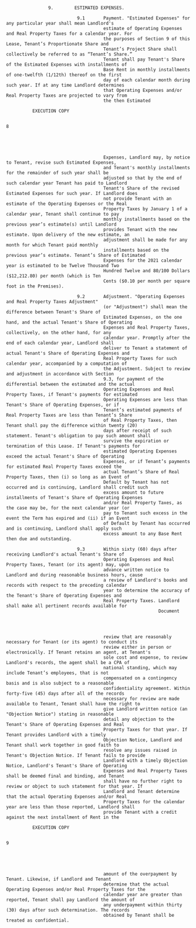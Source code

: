                     9.        ESTIMATED EXPENSES.

                               9.1       Payment. "Estimated Expenses" for any particular year shall mean Landlord's
                                         estimate of Operating Expenses and Real Property Taxes for a calendar year. For
                                         the purposes of Section 9 of this Lease, Tenant’s Proportionate Share and
                                         Tenant’s Project Share shall collectively be referred to as “Tenant’s Share.”
                                         Tenant shall pay Tenant's Share of the Estimated Expenses with installments of
                                         Base Rent in monthly installments of one-twelfth (1/12th) thereof on the first
                                         day of each calendar month during such year. If at any time Landlord determines
                                         that Operating Expenses and/or Real Property Taxes are projected to vary from
                                         the then Estimated

              EXECUTION COPY

                                                                                8





                                         Expenses, Landlord may, by notice to Tenant, revise such Estimated Expenses,
                                         and Tenant's monthly installments for the remainder of such year shall be
                                         adjusted so that by the end of such calendar year Tenant has paid to Landlord
                                         Tenant's Share of the revised Estimated Expenses for such year. If Landlord does
                                         not provide Tenant with an estimate of the Operating Expenses or the Real
                                         Property Taxes by January 1 of a calendar year, Tenant shall continue to pay
                                         monthly installments based on the previous year’s estimate(s) until Landlord
                                         provides Tenant with the new estimate. Upon delivery of the new estimate, an
                                         adjustment shall be made for any month for which Tenant paid monthly
                                         installments based on the previous year’s estimate. Tenant’s Share of Estimated
                                         Expenses for the 2021 calendar year is estimated to be Twelve Thousand Two
                                         Hundred Twelve and 80/100 Dollars ($12,212.80) per month (which is Ten
                                         Cents ($0.10 per month per square foot in the Premises).

                               9.2       Adjustment. "Operating Expenses and Real Property Taxes Adjustment"
                                         (or "Adjustment") shall mean the difference between Tenant's Share of
                                         Estimated Expenses, on the one hand, and the actual Tenant's Share of Operating
                                         Expenses and Real Property Taxes, collectively, on the other hand, for any
                                         calendar year. Promptly after the end of each calendar year, Landlord shall
                                         deliver to Tenant a statement of actual Tenant's Share of Operating Expenses and
                                         Real Property Taxes for such calendar year, accompanied by a computation of
                                         the Adjustment. Subject to review and adjustment in accordance with Section
                                         9.3, for payment of the differential between the estimated and the actual
                                         Operating Expenses and Real Property Taxes, if Tenant's payments for estimated
                                         Operating Expenses are less than Tenant's Share of Operating Expenses, or if
                                         Tenant’s estimated payments of Real Property Taxes are less than Tenant’s Share
                                         of Real Property Taxes, then Tenant shall pay the difference within twenty (20)
                                         days after receipt of such statement. Tenant's obligation to pay such amount shall
                                         survive the expiration or termination of this Lease. If Tenant's payments for
                                         estimated Operating Expenses exceed the actual Tenant's Share of Operating
                                         Expenses, or if Tenant’s payments for estimated Real Property Taxes exceed the
                                         actual Tenant’s Share of Real Property Taxes, then (i) so long as an Event of
                                         Default by Tenant has not occurred and is continuing, Landlord shall credit such
                                         excess amount to future installments of Tenant's Share of Operating Expenses
                                         and/or Real Property Taxes, as the case may be, for the next calendar year (or
                                         pay to Tenant such excess in the event the Term has expired and (ii) if an Event
                                         of Default by Tenant has occurred and is continuing, Landlord shall apply such
                                         excess amount to any Base Rent then due and outstanding.

                               9.3       Within sixty (60) days after receiving Landlord's actual Tenant's Share of
                                         Operating Expenses and Real Property Taxes, Tenant (or its agent) may, upon
                                         advance written notice to Landlord and during reasonable business hours, cause
                                         a review of Landlord's books and records with respect to the preceding calendar
                                         year to determine the accuracy of the Tenant's Share of Operating Expenses and
                                         Real Property Taxes. Landlord shall make all pertinent records available for
                                                              Document




                                         review that are reasonably necessary for Tenant (or its agent) to conduct its
                                         review either in person or electronically. If Tenant retains an agent, at Tenant's
                                         sole cost and expense, to review Landlord's records, the agent shall be a CPA of
                                         national standing, which may include Tenant’s employees, that is not
                                         compensated on a contingency basis and is also subject to a reasonable
                                         confidentiality agreement. Within forty-five (45) days after all of the records
                                         necessary for review are made available to Tenant, Tenant shall have the right to
                                         give Landlord written notice (an "Objection Notice") stating in reasonable
                                         detail any objection to the Tenant's Share of Operating Expenses and Real
                                         Property Taxes for that year. If Tenant provides Landlord with a timely
                                         Objection Notice, Landlord and Tenant shall work together in good faith to
                                         resolve any issues raised in Tenant's Objection Notice. If Tenant fails to provide
                                         Landlord with a timely Objection Notice, Landlord's Tenant's Share of Operating
                                         Expenses and Real Property Taxes shall be deemed final and binding, and Tenant
                                         shall have no further right to review or object to such statement for that year. If
                                         Landlord and Tenant determine that the actual Operating Expenses and/or Real
                                         Property Taxes for the calendar year are less than those reported, Landlord shall
                                         provide Tenant with a credit against the next installment of Rent in the

              EXECUTION COPY

                                                                                9





                                         amount of the overpayment by Tenant. Likewise, if Landlord and Tenant
                                         determine that the actual Operating Expenses and/or Real Property Taxes for the
                                         calendar year are greater than reported, Tenant shall pay Landlord the amount of
                                         any underpayment within thirty (30) days after such determination. The records
                                         obtained by Tenant shall be treated as confidential.